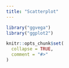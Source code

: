 ```yaml
---
title: "Scatterplot"
---
```


```r
library("ggvega")
library("ggplot2")
```

```r
knitr::opts_chunk$set(
  collapse = TRUE,
  comment = "#>"
)
```


